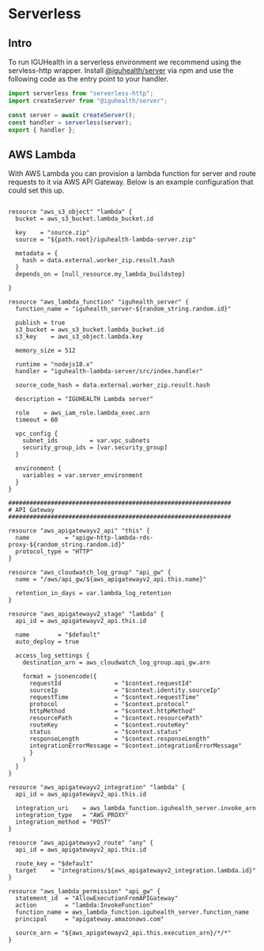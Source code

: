
# Serverless

## Intro

To run IGUHealth in a serverless environment we recommend using the servless-http wrapper.
Install [@iguhealth/server](https://www.npmjs.com/package/@iguhealth/server?activeTab=readme) via npm and use the following code as the entry point to your handler.

```js
import serverless from "serverless-http";
import createServer from "@iguhealth/server";

const server = await createServer();
const handler = serverless(server);
export { handler };
```

## AWS Lambda

With AWS Lambda you can provision a lambda function for server and route requests to it via AWS API Gateway.
Below is an example configuration that could set this up.

<Tabs>
  <TabItem value="terraform" label="Terraform">

```hcl

resource "aws_s3_object" "lambda" {
  bucket = aws_s3_bucket.lambda_bucket.id

  key    = "source.zip"
  source = "${path.root}/iguhealth-lambda-server.zip"

  metadata = {
    hash = data.external.worker_zip.result.hash
  }
  depends_on = [null_resource.my_lambda_buildstep]

}

resource "aws_lambda_function" "iguhealth_server" {
  function_name = "iguhealth_server-${random_string.random.id}"

  publish = true
  s3_bucket = aws_s3_bucket.lambda_bucket.id
  s3_key    = aws_s3_object.lambda.key

  memory_size = 512

  runtime = "nodejs18.x"
  handler = "iguhealth-lambda-server/src/index.handler"

  source_code_hash = data.external.worker_zip.result.hash

  description = "IGUHEALTH Lambda server"

  role    = aws_iam_role.lambda_exec.arn
  timeout = 60

  vpc_config {
    subnet_ids         = var.vpc_subnets
    security_group_ids = [var.security_group]
  }

  environment {
    variables = var.server_environment
  }
}

###############################################################
# API Gateway
###############################################################

resource "aws_apigatewayv2_api" "this" {
  name          = "apigw-http-lambda-rds-proxy-${random_string.random.id}"
  protocol_type = "HTTP"
}

resource "aws_cloudwatch_log_group" "api_gw" {
  name = "/aws/api_gw/${aws_apigatewayv2_api.this.name}"

  retention_in_days = var.lambda_log_retention
}

resource "aws_apigatewayv2_stage" "lambda" {
  api_id = aws_apigatewayv2_api.this.id

  name        = "$default"
  auto_deploy = true

  access_log_settings {
    destination_arn = aws_cloudwatch_log_group.api_gw.arn

    format = jsonencode({
      requestId               = "$context.requestId"
      sourceIp                = "$context.identity.sourceIp"
      requestTime             = "$context.requestTime"
      protocol                = "$context.protocol"
      httpMethod              = "$context.httpMethod"
      resourcePath            = "$context.resourcePath"
      routeKey                = "$context.routeKey"
      status                  = "$context.status"
      responseLength          = "$context.responseLength"
      integrationErrorMessage = "$context.integrationErrorMessage"
      }
    )
  }
}

resource "aws_apigatewayv2_integration" "lambda" {
  api_id = aws_apigatewayv2_api.this.id

  integration_uri    = aws_lambda_function.iguhealth_server.invoke_arn
  integration_type   = "AWS_PROXY"
  integration_method = "POST"
}

resource "aws_apigatewayv2_route" "any" {
  api_id = aws_apigatewayv2_api.this.id

  route_key = "$default"
  target    = "integrations/${aws_apigatewayv2_integration.lambda.id}"
}

resource "aws_lambda_permission" "api_gw" {
  statement_id  = "AllowExecutionFromAPIGateway"
  action        = "lambda:InvokeFunction"
  function_name = aws_lambda_function.iguhealth_server.function_name
  principal     = "apigateway.amazonaws.com"

  source_arn = "${aws_apigatewayv2_api.this.execution_arn}/*/*"
}
  
```

  </TabItem>
</Tabs>
